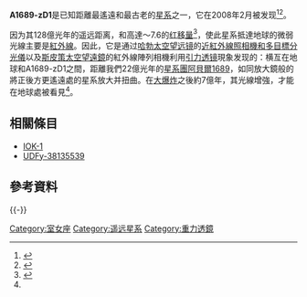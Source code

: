{{expand|time=2015-3-7}}
{{Infobox galaxy
| name               = '''A1689-zD1'''
| image              = [[File:A1689-zD1.jpg|400px]]
| caption            = 
| credit             = 
| epoch              = 
| pronounce          = <!-- <nowiki> {{IPA-en| pronounciation string here |}} </nowiki> -->
| constellation name = [[室女座|室女座]]
| ra                 = {{RA|13|11|29.9}} 
| dec                = {{DEC|-01|19|19}}
| z                  = 7.6
| h_radial_v         = 
| gal_v              = 
| dist_ly            = 129.7亿[[光年|光年]]（3978.5M[[秒差距|pc]]）
| group_cluster      = [[Abell_1689|Abell 1689]]
| type               = 
| mass               = <!-- In solar masses, i.e.: 2{{e|13}} {{Solar mass|link=y}} -->
| stars              = 
| appmag_v           = 
| size_v             = 
| notes              = 
| names              = BBF2008 A1689-zD1
| references         = 
}}

'''A1689-zD1'''是已知距離最遙遠和最古老的[[星系|星系]]之一，它在2008年2月被发现<ref name="nasa">{{cite web
  | title = Astronomers Eye Ultra-Young, Bright Galaxy in Early Universe
  | publisher = nasa.gov
  | date = 2008-02-12
  | url = http://www.nasa.gov/centers/jpl/news/Spitzer20080212.html
  | accessdate = 2008-02-25
  | archive-date = 2016-03-18
  | archive-url = https://web.archive.org/web/20160318184254/http://www.nasa.gov/centers/jpl/news/Spitzer20080212.html
  | dead-url = no
  }}</ref><ref name="nasa2">{{cite web
  | title = Astronomers Uncover One of the Youngest and Brightest Galaxies in the Early Universe
  | publisher = Space Telescope Science Institute Baltimore, Md. / [[美国国家航空航天局|nasa]].gov
  | date = 2008-02-12
  | url = http://www.nasa.gov/mission_pages/hubble/science/young_bright.html
  | accessdate = 2008-02-25
  | archive-date = 2008-02-17
  | archive-url = https://web.archive.org/web/20080217204728/http://www.nasa.gov/mission_pages/hubble/science/young_bright.html
  | dead-url = no
  }}</ref>。

因为其128億光年的遥远距离，和高達～7.6的[[红移|红移量]]<ref name="esa">{{cite web
|1= 
|title= heic0805: Hubble finds strong contender for galaxy distance record
|publisher= [[欧洲空间局|ESA]]/Hubble
|date= 2008-02-12
|url= http://www.spacetelescope.org/news/html/heic0805.html
|accessdate= 2008-04-04
|archive-date= 2008-03-08
|archive-url= https://web.archive.org/web/20080308003313/http://www.spacetelescope.org/news/html/heic0805.html
|dead-url= no
}}</ref>，使此星系抵達地球的微弱光線主要是[[紅外線|紅外線]]。因此，它是通过[[哈勃|哈勃太空望远镜]]的[[近紅外線照相機和多目標分光儀|近紅外線照相機和多目標分光儀]]以及[[斯皮策太空望遠鏡|斯皮策太空望遠鏡]]的紅外線陣列相機利用[[引力透镜效应|引力透镜]]現象发现的：横亙在地球和A1689-zD1之間，距離我們22億光年的[[星系團|星系團]][[阿貝爾1689|阿貝爾1689]]，如同放大鏡般的將正後方更遙遠處的星系放大并扭曲。在[[大爆炸|大爆炸]]之後約7億年，其光線增強，才能在地球處被看見<ref name="nasa"/>。

==相關條目==
* [[IOK-1|IOK-1]]
* [[UDFy-38135539|UDFy-38135539]]

== 參考資料 ==
<references/>


{{-}}
{{恆星系統}}
{{星系}}


[[Category:室女座|Category:室女座]]
[[Category:遥远星系|Category:遥远星系]]
[[Category:重力透鏡|Category:重力透鏡]]